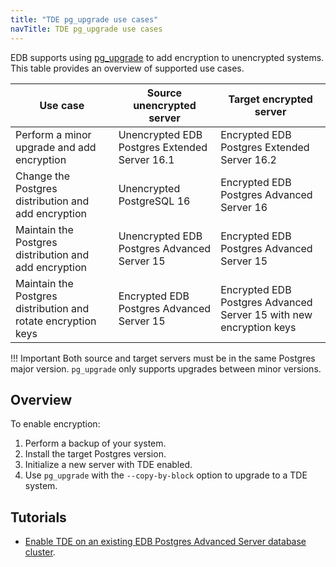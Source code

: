 ```yaml
---
title: "TDE pg_upgrade use cases"
navTitle: TDE pg_upgrade use cases
---
```


EDB supports using [pg_upgrade](pg_upgrade_arguments) to add encryption to unencrypted systems. 
This table provides an overview of supported use cases.

| Use case                                                      | Source unencrypted server                     | Target encrypted server                                            |
|---------------------------------------------------------------|-----------------------------------------------|--------------------------------------------------------------------|
| Perform a minor upgrade and add encryption                    | Unencrypted EDB Postgres Extended Server 16.1 | Encrypted EDB Postgres Extended Server 16.2                        |
| Change the Postgres distribution and add encryption           | Unencrypted PostgreSQL 16                     | Encrypted EDB Postgres Advanced Server 16                          |
| Maintain the Postgres distribution and add encryption         | Unencrypted EDB Postgres Advanced Server 15   | Encrypted EDB Postgres Advanced Server 15                          |
| Maintain the Postgres distribution and rotate encryption keys | Encrypted EDB Postgres Advanced Server 15     | Encrypted EDB Postgres Advanced Server 15 with new encryption keys |

!!! Important
    Both source and target servers must be in the same Postgres major version. `pg_upgrade` only supports upgrades between minor versions.

## Overview 

To enable encryption:

1. Perform a backup of your system. 
1. Install the target Postgres version. 
1. Initialize a new server with TDE enabled. 
1. Use `pg_upgrade` with the `--copy-by-block` option to upgrade to a TDE system.

## Tutorials 

* [Enable TDE on an existing EDB Postgres Advanced Server database cluster](enabling_tde_epas).